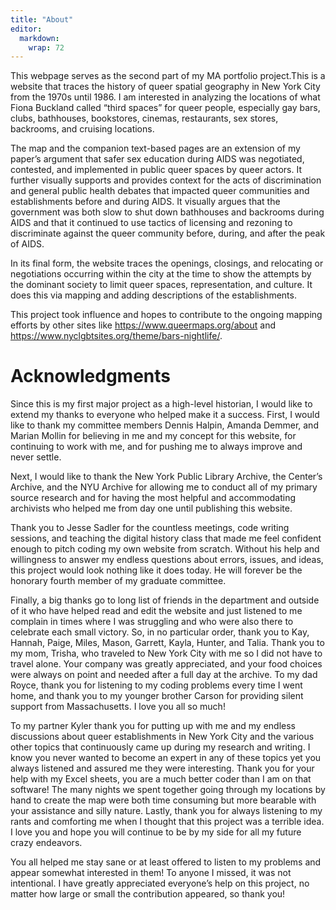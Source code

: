 ```yaml
---
title: "About"
editor: 
  markdown: 
    wrap: 72
---
```

This webpage serves as the second part of my MA portfolio project.This is a
website that traces the history of queer spatial geography in New
York City from the 1970s until 1986. I am interested in analyzing the
locations of what Fiona Buckland called "third spaces" for queer people,
especially gay bars, clubs, bathhouses, bookstores, cinemas,
restaurants, sex stores, backrooms, and cruising locations.

The map and the companion text-based pages are an extension of my
paper's argument that safer sex education during AIDS was negotiated,
contested, and implemented in public queer spaces by queer actors. It
further visually supports and provides context for the acts of
discrimination and general public health debates that impacted queer
communities and establishments before and during AIDS. It visually
argues that the government was both slow to shut down bathhouses and
backrooms during AIDS and that it continued to use tactics of licensing
and rezoning to discriminate against the queer community before, during,
and after the peak of AIDS.

In its final form, the website traces the openings, closings, and
relocating or negotiations occurring within the city at the time to show
the attempts by the dominant society to limit queer spaces,
representation, and culture. It does this via mapping and adding
descriptions of the establishments.

This project took influence and hopes to contribute to the ongoing
mapping efforts by other sites like <https://www.queermaps.org/about>
and <https://www.nyclgbtsites.org/theme/bars-nightlife/>.

# Acknowledgments

Since this is my first major project as a high-level historian, I would
like to extend my thanks to everyone who helped make it a success.
First, I would like to thank my committee members Dennis Halpin, Amanda
Demmer, and Marian Mollin for believing in me and my concept for this
website, for continuing to work with me, and for pushing me to always improve and
never settle.

Next, I would like to thank the New York Public Library Archive, the
Center's Archive, and the NYU Archive for allowing me to conduct all of
my primary source research and for having the most helpful and
accommodating archivists who helped me from day one until publishing
this website.

Thank you to Jesse Sadler for the countless meetings, code writing
sessions, and teaching the digital history class that made me feel
confident enough to pitch coding my own website from scratch. Without
his help and willingness to answer my endless questions about errors,
issues, and ideas, this project would look nothing like it does today.
He will forever be the honorary fourth member of my graduate committee.

Finally, a big thanks go to long list of friends in the department and
outside of it who have helped read and edit the website and just
listened to me complain in times where I was struggling and who were
also there to celebrate each small victory. So, in no particular order,
thank you to Kay, Hannah, Paige, Miles, Mason, Garrett, Kayla, Hunter,
and Talia. Thank you to my mom, Trisha, who traveled to New York City
with me so I did not have to travel alone. Your company was greatly
appreciated, and your food choices were always on point and needed after
a full day at the archive. To my dad Royce, thank you for listening to
my coding problems every time I went home, and thank you to my younger
brother Carson for providing silent support from Massachusetts. I love
you all so much!

To my partner Kyler thank you for putting up with me and my endless
discussions about queer establishments in New York City and the various
other topics that continuously came up during my research and writing. I
know you never wanted to become an expert in any of these topics yet you
always listened and assured me they were interesting. Thank you for your
help with my Excel sheets, you are a much better coder than I am on that
software! The many nights we spent together going through my locations
by hand to create the map were both time consuming but more bearable
with your assistance and silly nature. Lastly, thank you for always
listening to my rants and comforting me when I thought that this project
was a terrible idea. I love you and hope you will continue to be by my
side for all my future crazy endeavors.

You all helped me stay sane or at least offered to listen to my problems
and appear somewhat interested in them! To anyone I missed, it was not
intentional. I have greatly appreciated everyone's help on this project,
no matter how large or small the contribution appeared, so thank you!
